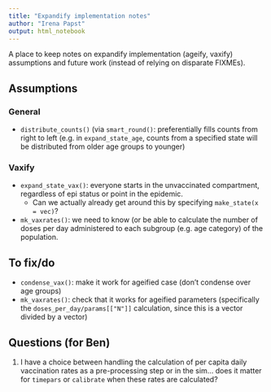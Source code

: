 ```yaml
---
title: "Expandify implementation notes"
author: "Irena Papst"
output: html_notebook
---
```


A place to keep notes on expandify implementation (ageify, vaxify) assumptions and future work (instead of relying on disparate FIXMEs).

## Assumptions

### General

* `distribute_counts()` (via `smart_round()`: preferentially fills counts from right to left (e.g. in `expand_state_age`, counts from a specified state will be distributed from older age groups to younger)

### Vaxify

* `expand_state_vax()`: everyone starts in the unvaccinated compartment, regardless of epi status or point in the epidemic.
  * Can we actually already get around this by specifying `make_state(x = vec)`?
* `mk_vaxrates()`: we need to know (or be able to calculate the number of doses per day administered to each subgroup (e.g. age category) of the population.

## To fix/do

* `condense_vax()`: make it work for ageified case (don't condense over age groups)
* `mk_vaxrates()`: check that it works for ageified parameters (specifically the `doses_per_day/params[["N"]]` calculation, since this is a vector divided by a vector)

## Questions (for Ben)

1. I have a choice between handling the calculation of per capita daily vaccination rates as a pre-processing step or in the sim... does it matter for `timepars` or `calibrate` when these rates are calculated?

